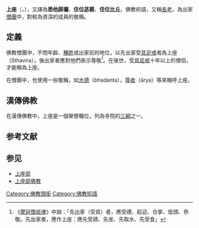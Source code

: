 {{佛教}}
'''上座'''（{{lang-sa|{{IAST|Sthavira}}}}，{{lang-pi|{{IAST|Thera}}}}），又譯為'''悉他薜攞'''、'''住位苾蒭'''、'''住位比丘'''，佛教術語，又稱[[長老|長老]]，為出家[[僧團|僧團]]中，對較為資深的成員的敬稱。

==定義==
佛教僧團中，不問年齡、[[種姓|種姓]]或出家前的地位，以先出家受[[具足戒|具足戒]]者為上座（Sthavira），後出家者應對他們表示尊敬<ref>《[[摩訶僧祇律|摩訶僧祇律]]》中說：「先出家（受具）者，應受禮、起迎、合掌、低頭、恭敬。先出家者，應作上座：應先受請、先坐、先取水、先受食」</ref>。在後世，受[[具足戒|具足戒]]十年以上的僧侶，才能稱為上座。

在僧團中，也使用一些敬稱，如[[大德|大德]]（bhadanta），[[尊者|尊者]]（ārya）等來稱呼上座。

==漢傳佛教==
在漢傳佛教中，上座是一個榮譽職位，列為寺院的[[三綱_(佛教)|三綱]]之一。

== 参考文献 ==
{{Reflist}}

== 参见 ==
{{Portal|佛教}}
* [[上座部|上座部]]
* [[上座部佛教|上座部佛教]]

[[Category:佛教頭銜|Category:佛教頭銜]]
[[Category:佛教術語|Category:佛教術語]]